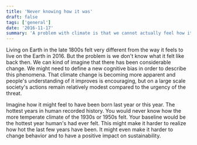 ```yaml
---
title: 'Never knowing how it was'
draft: false
tags: ['general']
date: '2016-11-17'
summary: 'A problem with climate is that we cannot actually feel how it was before. Change is therefore only experienced only in the moment.'
---
```


Living on Earth in the late 1800s felt very different from the way it feels to live on the Earth in 2016. But the problem is we don't know what it felt like back then. We can kind of imagine that there has been considerable change. We might need to define a new cognitive bias in order to describe this phenomena. That climate change is becoming more apparent and people's understanding of it improves is encouraging, but on a large scale society's actions remain relatively modest compared to the urgency of the threat.

Imagine how it might feel to have been born last year or this year. The hottest years in human recorded history. You would never know how the more temperate climate of the 1930s or 1950s felt. Your baseline would be the hottest year human's had ever felt. This might make it harder to realize how hot the last few years have been. It might even make it harder to change behavior and to have a positive impact on sustainability.
